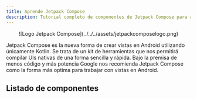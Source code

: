 ```yaml
---
title: Aprende Jetpack Compose
description: Tutorial completo de componentes de Jetpack Compose para aprender desde cero en español.
---
```



<center>![Logo Jetpack Compose](../../../assets/jetpackcomposelogo.png)</center>

Jetpack Compose es la nueva forma de crear vistas en Android utilizando únicamente Kotlin. Se trata de un kit de herramientas que nos permitirá compilar UIs nativas de una forma sencilla y rápida. Bajo la premisa de menos código y más potencia Google nos recomienda Jetpack Compose como la forma más optima para trabajar con vistas en Android.

## Listado de componentes

<CardGrid>
  <ExpandLinkCard
    title="App Bars"
    description="Barras de herramientas que proporcionan funciones de naveción y acciones."
    href="/app-bars/bottom-app-bar/"
    imagePath=""
  />
    <ExpandLinkCard
    title="Badges"
    description="La forma de representar notificaciones en Android."
    href="/badges/badge/"
    imagePath="https://www.jetpackcompose.pro/_astro/badge-header-material-3.f00bfa10_Z20cq5i.webp"
  />
    <ExpandLinkCard
    title="Buttons"
    description="Componentes para realizar acciones."
    href="/buttons/button/"
    imagePath="https://www.jetpackcompose.pro/_astro/button-header-material-3.ee74efaf_ZttWzf.webp"
  />
    <ExpandLinkCard
    title="Cards"
    description="Representan información de una forma estructurada y organizada."
    href="/cards/card/"
    imagePath=""
  />
    <ExpandLinkCard
    title="Carousel"
    description="Permiten al usuario desplazar información horizontal o verticalmente."
    href="/carousel/carousel/"
    imagePath=""
  />
    <ExpandLinkCard
    title="Checkbox"
    description="Elementos interactivos para marcar o desmarcar una opción."
    href="/checkbox/checkbox/"
    imagePath=""
  />
    <ExpandLinkCard
    title="Chips"
    description="Vistas compactas que representan acciones o información específica."
    href="/chips/assist-chip/"
    imagePath="https://www.jetpackcompose.pro/_astro/chip-assist-material-3-example.7f1d41fd_ZvLjl8.webp"
  />
    <ExpandLinkCard
    title="Pickers"
    description="Permiten al usuario seleccionar un valor entre un conjunto predefinido."
    href="/pickers/date-picker/"
    imagePath=""
  />
    <ExpandLinkCard
    title="Dialogs"
    description="Ventanas emergentes para mostrar información adicional."
    href="/dialogs/alert-dialog/"
    imagePath="https://www.jetpackcompose.pro/_astro/alertDialog-header-ExampleMaterial3.2d8078da_Z2eJolQ.webp"
  />
    <ExpandLinkCard
    title="Dividers"
    description="Separador visual para delimitar elementos."
    href="/divider/divider/"
    imagePath=""
  />
    <ExpandLinkCard
    title="Lists"
    description="Listados horizontales o verticales que muestran información de una forma optimizada."
    href="/lists/lazy-column/"
    imagePath=""
  />
    <ExpandLinkCard
    title="Menus"
    description="Proporcionan listas de acciones predeterminadas."
    href="/menus/dropdown-menu-item/"
    imagePath=""
  />
    <ExpandLinkCard
    title="Progress Indicators"
    description="Elementos que notifican al usuario que se está realizando una acción."
    href="/progress-indicator/circular-progress-indicator/"
    imagePath=""
  />
    <ExpandLinkCard
    title="Sheets"
    description="Listas de acciones predeterminadas de una manera modal."
    href="/sheets/bottom-sheet/"
    imagePath=""
  />
    <ExpandLinkCard
    title="Sliders"
    description="Controles deslizantes que permiten al usuario seleccionar un valor entre un determinado rango."
    href="/sliders/section-slider/"
    imagePath=""
  />
    <ExpandLinkCard
    title="Snackbars"
    description="Proporcionan mensajes breves y temporales."
    href="/snackbar/snackbar/"
    imagePath=""
  />
    <ExpandLinkCard
    title="Switch"
    description="Componentes de estado que permiten alternan entre ON y OFF."
    href="/switch/switch/"
    imagePath="https://www.jetpackcompose.pro/_astro/switch-header.6fda105f_Z1ywARF.webp"
  />
    <ExpandLinkCard
    title="Tabs"
    description="Organizar el contenido de las vistas en diferentes pantallas desde un mismo lugar."
    href="/tabs/tab/"
    imagePath=""
  />
    <ExpandLinkCard
    title="Texts"
    description="Componente principal para mostrar textos en las vistas."
    href="/text/text/"
    imagePath=""
  />
    <ExpandLinkCard
    title="Texts Fields"
    description="Permiten al usuario ingresar y editar textos en las aplicaciones."
    href="/text-fields/text-field/"
    imagePath=""
  />
    <ExpandLinkCard
    title="Tooltips"
    description="Cuadro informativo usados habitualmente a modo de tutorial."
    href="/tooltips/plain-tooltip/"
    imagePath=""
  />
</CardGrid>
